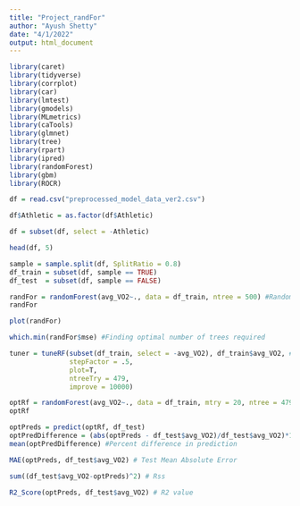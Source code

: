 ```yaml
---
title: "Project_randFor"
author: "Ayush Shetty"
date: "4/1/2022"
output: html_document
---
```


```r
library(caret)
library(tidyverse)
library(corrplot)
library(car)
library(lmtest)
library(gmodels)
library(MLmetrics)
library(caTools)
library(glmnet)
library(tree) 
library(rpart)
library(ipred) 
library(randomForest)
library(gbm) 
library(ROCR)
```

```r
df = read.csv("preprocessed_model_data_ver2.csv")

df$Athletic = as.factor(df$Athletic)

df = subset(df, select = -Athletic)

head(df, 5)

sample = sample.split(df, SplitRatio = 0.8)
df_train = subset(df, sample == TRUE)
df_test  = subset(df, sample == FALSE)

```

```r
randFor = randomForest(avg_VO2~., data = df_train, ntree = 500) #Random forest model
randFor
```


```r
plot(randFor)
```

```r
which.min(randFor$mse) #Finding optimal number of trees required
```


```r
tuner = tuneRF(subset(df_train, select = -avg_VO2), df_train$avg_VO2, #Optimizing to find mtry
               stepFactor = .5,
               plot=T,
               ntreeTry = 479,
               improve = 10000)
```


```r
optRf = randomForest(avg_VO2~., data = df_train, mtry = 20, ntree = 479) # Optimal Random Forest model
optRf
```


```r
optPreds = predict(optRf, df_test)
optPredDifference = (abs(optPreds - df_test$avg_VO2)/df_test$avg_VO2)*100
mean(optPredDifference) #Percent difference in prediction

MAE(optPreds, df_test$avg_VO2) # Test Mean Absolute Error
```


```r
sum((df_test$avg_VO2-optPreds)^2) # Rss
```


```r
R2_Score(optPreds, df_test$avg_VO2) # R2 value
```


